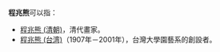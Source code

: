 '''程兆熊'''可以指：

* [[程兆熊_(清朝)|程兆熊 (清朝)]]，清代畫家。
* [[程兆熊_(台湾)|程兆熊 (台湾)]]（1907年－2001年），台灣大學園藝系的創設者。

{{disambig|Cat=三字程姓人名消歧义|zhao}}